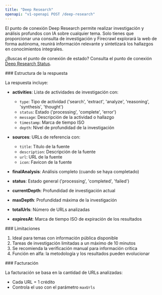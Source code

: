 ```yaml
---
title: "Deep Research"
openapi: "v1-openapi POST /deep-research"
---
```


El punto de conexión Deep Research permite realizar investigación y análisis profundos con IA sobre cualquier tema. Solo tienes que proporcionar una consulta de investigación y Firecrawl explorará la web de forma autónoma, reunirá información relevante y sintetizará los hallazgos en conocimientos integrales.

¿Buscas el punto de conexión de estado? Consulta el punto de conexión [Deep Research Status](/es/api-reference/endpoint/deep-research-get).

<div id="response-structure">
  ### Estructura de la respuesta
</div>

La respuesta incluye:

* **activities**: Lista de actividades de investigación con:
  * `type`: Tipo de actividad (&#39;search&#39;, &#39;extract&#39;, &#39;analyze&#39;, &#39;reasoning&#39;, &#39;synthesis&#39;, &#39;thought&#39;)
  * `status`: Estado (&#39;processing&#39;, &#39;complete&#39;, &#39;error&#39;)
  * `message`: Descripción de la actividad o hallazgo
  * `timestamp`: Marca de tiempo ISO
  * `depth`: Nivel de profundidad de la investigación

* **sources**: URLs de referencia con:
  * `title`: Título de la fuente
  * `description`: Descripción de la fuente
  * `url`: URL de la fuente
  * `icon`: Favicon de la fuente

* **finalAnalysis**: Análisis completo (cuando se haya completado)

* **status**: Estado general (&#39;processing&#39;, &#39;completed&#39;, &#39;failed&#39;)

* **currentDepth**: Profundidad de investigación actual

* **maxDepth**: Profundidad máxima de la investigación

* **totalUrls**: Número de URLs analizadas

* **expiresAt**: Marca de tiempo ISO de expiración de los resultados

<div id="limitations">
  ### Limitaciones
</div>

1. Ideal para temas con información pública disponible
2. Tareas de investigación limitadas a un máximo de 10 minutos
3. Se recomienda la verificación manual para información crítica
4. Función en alfa: la metodología y los resultados pueden evolucionar

<div id="billing">
  ### Facturación
</div>

La facturación se basa en la cantidad de URLs analizadas:

* Cada URL = 1 crédito
* Controla el uso con el parámetro `maxUrls`